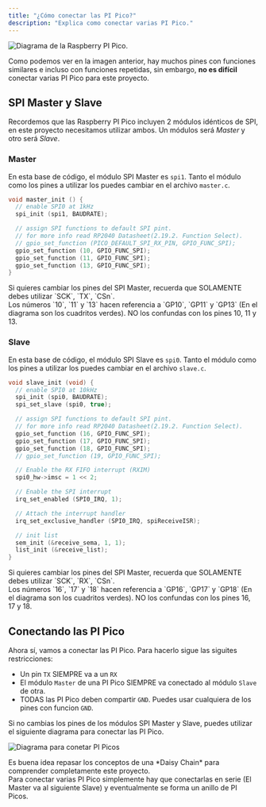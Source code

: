 ```yaml
---
title: "¿Cómo conectar las PI Pico?"
description: "Explica como conectar varias PI Pico."
---
```


![Diagrama de la Raspberry PI Pico.](/schema.png)

Como podemos ver en la imagen anterior, hay muchos pines con funciones similares
e incluso con funciones repetidas, sin embargo, **no es difícil** conectar varias PI Pico 
para este proyecto.

## SPI Master y Slave
Recordemos que las Raspberry PI Pico incluyen 2 módulos idénticos de SPI, en este proyecto
necesitamos utilizar ambos. Un módulos será *Master* y otro será *Slave*. 

### Master
En esta base de código, el módulo SPI Master es `spi1`. Tanto el módulo como los pines a utilizar
los puedes cambiar en el archivo `master.c`.

```c
void master_init () {
  // enable SPI0 at 1kHz
  spi_init (spi1, BAUDRATE);

  // assign SPI functions to default SPI pint.
  // for more info read RP2040 Datasheet(2.19.2. Function Select).
  // gpio_set_function (PICO_DEFAULT_SPI_RX_PIN, GPIO_FUNC_SPI);
  gpio_set_function (10, GPIO_FUNC_SPI);
  gpio_set_function (11, GPIO_FUNC_SPI);
  gpio_set_function (13, GPIO_FUNC_SPI); 
}
```
<Aside type="caution">
  Si quieres cambiar los pines del SPI Master, recuerda que SOLAMENTE debes utilizar
  `SCK`, `TX`, `CSn`.
</Aside>
<Aside type="tip">
  Los números `10`, `11` y `13` hacen referencia a `GP10`, `GP11` y `GP13` (En el diagrama son los
  cuadritos verdes). NO los confundas con los pines 10, 11 y 13.
</Aside>


### Slave
En esta base de código, el módulo SPI Slave es `spi0`. Tanto el módulo como los pines a utilizar
los puedes cambiar en el archivo `slave.c`.

```c
void slave_init (void) {
  // enable SPI0 at 10kHz
  spi_init (spi0, BAUDRATE);
  spi_set_slave (spi0, true);

  // assign SPI functions to default SPI pint.
  // for more info read RP2040 Datasheet(2.19.2. Function Select).
  gpio_set_function (16, GPIO_FUNC_SPI);
  gpio_set_function (17, GPIO_FUNC_SPI);
  gpio_set_function (18, GPIO_FUNC_SPI);
  // gpio_set_function (19, GPIO_FUNC_SPI);

  // Enable the RX FIFO interrupt (RXIM)
  spi0_hw->imsc = 1 << 2;

  // Enable the SPI interrupt
  irq_set_enabled (SPI0_IRQ, 1);

  // Attach the interrupt handler
  irq_set_exclusive_handler (SPI0_IRQ, spiReceiveISR);

  // init list
  sem_init (&receive_sema, 1, 1);
  list_init (&receive_list);
}
```
<Aside type="caution">
  Si quieres cambiar los pines del SPI Master, recuerda que SOLAMENTE debes utilizar
  `SCK`, `RX`, `CSn`.
</Aside>
<Aside type="tip">
  Los números `16`, `17` y `18` hacen referencia a `GP16`, `GP17` y `GP18` (En el diagrama son los
  cuadritos verdes). NO los confundas con los pines 16, 17 y 18.
</Aside>

## Conectando las PI Pico
Ahora sí, vamos a conectar las PI Pico. Para hacerlo sigue las siguites restricciones:
- Un pin `TX` SIEMPRE va a un `RX`
- El módulo `Master` de una PI Pico SIEMPRE va conectado al módulo `Slave` de otra.
- TODAS las PI Pico deben compartir `GND`. Puedes usar cualquiera de los pines con funcion `GND`.

Si no cambias los pines de los módulos SPI Master y Slave, puedes utilizar el siguiente diagrama para
conectar las PI Pico.

![Diagrama para conetar PI Picos](/wire.png)

<Aside type="tip">
  Es buena idea repasar los conceptos de una *Daisy Chain* para comprender completamente este proyecto.
</Aside>

<Aside>
  Para conectar varias PI Pico simplemente hay que conectarlas en serie (El Master va al siguiente Slave) y
  eventualmente se forma un anillo de PI Picos.
</Aside>
